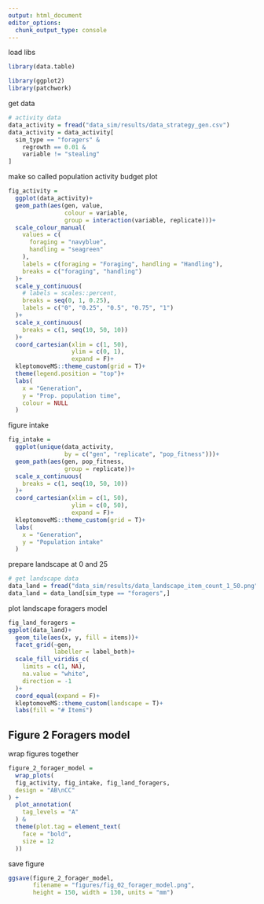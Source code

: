 ```yaml
---
output: html_document
editor_options: 
  chunk_output_type: console
---
```


load libs

```r
library(data.table)

library(ggplot2)
library(patchwork)
```

get data


```r
# activity data
data_activity = fread("data_sim/results/data_strategy_gen.csv")
data_activity = data_activity[
  sim_type == "foragers" &
    regrowth == 0.01 &
    variable != "stealing"
]
```

make so called population activity budget plot

```r
fig_activity =
  ggplot(data_activity)+
  geom_path(aes(gen, value,
                colour = variable,
                group = interaction(variable, replicate)))+
  scale_colour_manual(
    values = c(
      foraging = "navyblue",
      handling = "seagreen"
    ),
    labels = c(foraging = "Foraging", handling = "Handling"),
    breaks = c("foraging", "handling")
  )+
  scale_y_continuous(
    # labels = scales::percent,
    breaks = seq(0, 1, 0.25),
    labels = c("0", "0.25", "0.5", "0.75", "1")
  )+
  scale_x_continuous(
    breaks = c(1, seq(10, 50, 10))
  )+
  coord_cartesian(xlim = c(1, 50),
                  ylim = c(0, 1),
                  expand = F)+
  kleptomoveMS::theme_custom(grid = T)+
  theme(legend.position = "top")+
  labs(
    x = "Generation",
    y = "Prop. population time",
    colour = NULL
  )
```

figure intake

```r
fig_intake = 
  ggplot(unique(data_activity, 
                by = c("gen", "replicate", "pop_fitness")))+
  geom_path(aes(gen, pop_fitness,
                group = replicate))+
  scale_x_continuous(
    breaks = c(1, seq(10, 50, 10))
  )+
  coord_cartesian(xlim = c(1, 50),
                  ylim = c(0, 50),
                  expand = F)+
  kleptomoveMS::theme_custom(grid = T)+
  labs(
    x = "Generation",
    y = "Population intake"
  )
```

prepare landscape at 0 and 25

```r
# get landscape data
data_land = fread("data_sim/results/data_landscape_item_count_1_50.png")
data_land = data_land[sim_type == "foragers",]
```

plot landscape foragers model

```r
fig_land_foragers = 
ggplot(data_land)+
  geom_tile(aes(x, y, fill = items))+
  facet_grid(~gen,
             labeller = label_both)+
  scale_fill_viridis_c(
    limits = c(1, NA),
    na.value = "white", 
    direction = -1
  )+
  coord_equal(expand = F)+
  kleptomoveMS::theme_custom(landscape = T)+
  labs(fill = "# Items")
```

## Figure 2 Foragers model

wrap figures together

```r
figure_2_forager_model = 
  wrap_plots(
  fig_activity, fig_intake, fig_land_foragers,
  design = "AB\nCC"
) +
  plot_annotation(
    tag_levels = "A"
  ) &
  theme(plot.tag = element_text(
    face = "bold",
    size = 12
  ))
```

save figure

```r
ggsave(figure_2_forager_model,
       filename = "figures/fig_02_forager_model.png",
       height = 150, width = 130, units = "mm")
```

